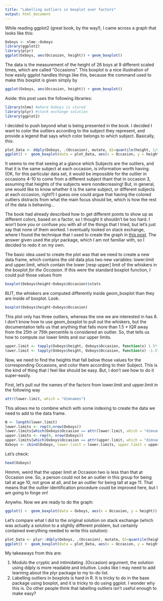 ```yaml
---
title: "Labelling outliers in boxplot over factors"
output: html_document
---
```


While reading ggplot2 (great book, by the way!), I came across a graph that looks like this:
```r
Oxboys <- nlme::Oxboys
library(ggplot2)
library(plyr)
ggplot(Oxboys, aes(Occasion, height)) + geom_boxplot()
```

The data is the measurement of the height of 26 boys at 9 different scaled times, which are called "Occasions". This boxplot is a nice illustration of how easily ggplot handles things like this, because the command used to make this boxplot is given simply by

```r
ggplot(Oxboys, aes(Occasion, height)) + geom_boxplot()
```

Aside: this post uses the following libraries:
```r
library(nlme) #where Oxboys is stored
library(plyr) #stack exchange solution
library(ggplot2)
```


I decided to push beyond what is being presented in the book. I decided I want to *color* the outliers according to the subject they represent, and provide a legend that says which color belongs to which subject. Basically, this:

```r
plot_Data <- ddply(Oxboys, .(Occasion), mutate, Q1=quantile(height, 1/4), Q3=quantile(height, 3/4), IQR=Q3-Q1, upper.limit=Q3+1.5*IQR, lower.limit=Q1-1.5*IQR)
ggplot() +  geom_boxplot(data = plot_Data, aes(x = Occasion, y = height)) +  geom_point(data = plot_Data[plot_Data$height > plot_Data$upper.limit | plot_Data$height < plot_Data$lower.limit,], aes(x = Occasion,y = height, color = Subject))

```

It seems to me that seeing at a glance which Subjects are the outliers, and that it is the same subject at each occasion, is information worth having. (OK, for this particular data set, it would be impossible for the outlier in occasions 4-10 to come from a different subject thant that in occasion 3, assuming that heights of the subjects were nondecreasing! But, in general, one would like to know whether it is the same subject, or different subjects at each occasion, right?) I guess one could argue that having the colored outliers distracts from what the main focus should be, which is how the rest of the data is behaving...

The book had already described how to get different points to show up as different colors, based on a factor, so I thought it shouldn't be too hard. I won't bore you or confuse you with all of the things that I tried, but let's just say that none of them worked. I eventually looked on stack exchange, where I found the technique that I used to create the graph in [this post](http://stackoverflow.com/questions/15273148/coloring-boxplot-outlier-points-in-ggplot2). The answer given used the plyr package, which I am not familiar with, so I decided to redo it on my own. 

The basic idea used to create the plot was that we need to create a new data frame, which contains the old data plus two new variables: lower.limit and upper.limit, which contain the lower [resp upper] limit of the whiskers in the boxplot *for the Occasion*. If this were the standard boxplot function, I could pull those values from

```r
boxplot(Oxboys$height~Oxboys$Occasion)$stats
```

BUT, the whiskers are computed differently inside geom_boxplot than they are inside of boxplot. Look:

```r
boxplot(Oxboys$height~Oxboys$Occasion)
```

This plot only has three outliers, whereas the one we are interested in has 8. I don't know how to use geom_boxplot to pull out the whiskers, but the documentation tells us that anything that falls more than 1.5 * IQR away from the 25th or 75th percentile is considered an outlier. So, that tells us how to compute our lower limits and our upper limits. 

```r
upper.limit <- tapply(Oxboys$height, Oxboys$Occasion, function(x) 1.5*(quantile(x, .75) - quantile(x,.25)) + quantile(x,.75))
lower.limit <- tapply(Oxboys$height, Oxboys$Occasion, function(x) -1.5*(quantile(x, .75) - quantile(x,.25)) + quantile(x,.25))
```

Now, we need to find the heights that fall below those values for the corresponding Occasions, and color them according to their Subject. This is the kind of thing that I feel like should be easy. But, I don't see how to do it super-easily. 

First, let's pull out the names of the factors from lower.limit and upper.limit in the following way
```r
attr(lower.limit, which = "dimnames")
```

This allows me to combine which with some indexing to create the data we need to add to the data frame.
```r
N <- length(lower.limit)
lower.limits <- rep(0,nrow(Oxboys))
lower.limits[which(Oxboys$Occasion == attr(lower.limit, which = "dimnames")[[1]][1:N])] <- lower.limit[1:N]
upper.limits <- rep(0, nrow(Oxboys))
upper.limits[which(Oxboys$Occasion == attr(upper.limit, which = "dimnames")[[1]][1:N])] <- upper.limit[1:N]
Oxboys <- cbind(Oxboys, lower.limit = lower.limits, upper.limit = upper.limits)
```

Let's check:
```r
head(Oxboys)
```

Hmmm, weird that the upper limit at Occasion two is less than that at Occasion one. So, a person could not be an outlier in this group for being tall at age 10, not grow at all, and be an outlier for being tall at age 11. That means that the outlier identification procedure could be improved here, but I am going to forge on!

Anywho. Now we are ready to do the graph:

```r
ggplot() +  geom_boxplot(data = Oxboys, aes(x = Occasion, y = height)) +  geom_point(data = Oxboys[Oxboys$height > Oxboys$upper.limit | Oxboys$height < Oxboys$lower.limit,], aes(x = Occasion,y = height, color = Subject))
```

Let's compare what I did to the original solution on stack exchange (which was actually a solution to a slightly different problem, but certainly contained everything needed to write this solution):

```r
plot_Data <- plyr::ddply(Oxboys, .(Occasion), mutate, Q1=quantile(height, 1/4), Q3=quantile(height, 3/4), IQR=Q3-Q1, upper.limit=Q3+1.5*IQR, lower.limit=Q1-1.5*IQR)
ggplot() +  geom_boxplot(data = plot_Data, aes(x = Occasion, y = height)) +  geom_point(data = plot_Data[plot_Data$height > plot_Data$upper.limit | plot_Data$height < plot_Data$lower.limit,], aes(x = Occasion,y = height, color = Subject))
```

My takeaways from this are:

1. Modulo the cryptic and intimidating .(Occasion) argument, the solution using ddply is more readable and intuitive. Looks like I may need to add learning about the plyr package to my to-do list.
2. Labelling outliers in boxplots is hard in R. It is tricky to do in the base package using boxplot, and it is tricky to do using ggplot. I wonder why this is. Do other people think that labelling outliers isn't useful enough to make easy?

